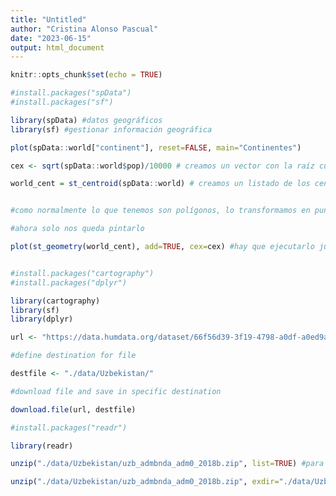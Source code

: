 ```yaml
---
title: "Untitled"
author: "Cristina Alonso Pascual"
date: "2023-06-15"
output: html_document
---
```


```r
knitr::opts_chunk$set(echo = TRUE)
```

```r

#install.packages("spData")
#install.packages("sf")

library(spData) #datos geográficos
library(sf) #gestionar información geográfica

plot(spData::world["continent"], reset=FALSE, main="Continentes")

cex <- sqrt(spData::world$pop)/10000 # creamos un vector con la raíz cuadrada de la población para reducir la diferencia entre el máximo y el mínimo; como son valores muy grandes los divido entre 10.000

world_cent = st_centroid(spData::world) # creamos un listado de los centroides (es decir, estructuras que nos hacen círculos y nos los centran en cada elemento del mapa)


#como normalmente lo que tenemos son polígonos, lo transformamos en puntos centrados por cada país, para que nos pinte puntos

#ahora solo nos queda pintarlo

plot(st_geometry(world_cent), add=TRUE, cex=cex) #hay que ejecutarlo junto para añadir la capa


```

```r

```

```r

#install.packages("cartography")
#install.packages("dplyr")

library(cartography)
library(sf)
library(dplyr)

url <- "https://data.humdata.org/dataset/66f56d39-3f19-4798-a0df-a0ed9a4836ea/resource/eb1c227b-5b57-4008-be86-422f91edef6a/download/uzb_admbnda_adm0_2018b.zip" #metemos la url de descarga del archivo en una url que se llama descargas

#define destination for file

destfile <- "./data/Uzbekistan/"

#download file and save in specific destination

download.file(url, destfile)

#install.packages("readr")

library(readr)

unzip("./data/Uzbekistan/uzb_admbnda_adm0_2018b.zip", list=TRUE) #para ver la lista

unzip("./data/Uzbekistan/uzb_admbnda_adm0_2018b.zip", exdir="./data/Uzbekistan/uzb_admbnda_adm0_2018b", unzip="internal", setTimes=FALSE)


```
